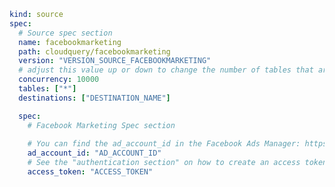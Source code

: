```yaml copy
kind: source
spec:
  # Source spec section
  name: facebookmarketing
  path: cloudquery/facebookmarketing
  version: "VERSION_SOURCE_FACEBOOKMARKETING"
  # adjust this value up or down to change the number of tables that are resolved in parallel
  concurrency: 10000
  tables: ["*"]
  destinations: ["DESTINATION_NAME"]

  spec: 
    # Facebook Marketing Spec section
    
    # You can find the ad_account_id in the Facebook Ads Manager: https://www.facebook.com/ads/manager/accounts/
    ad_account_id: "AD_ACCOUNT_ID"
    # See the "authentication section" on how to create an access token
    access_token: "ACCESS_TOKEN"

```
